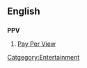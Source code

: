 ==English==

==={{initialism}}===
'''PPV'''

#[[pay per view|Pay Per View]]

[[Catgegory:Entertainment]]